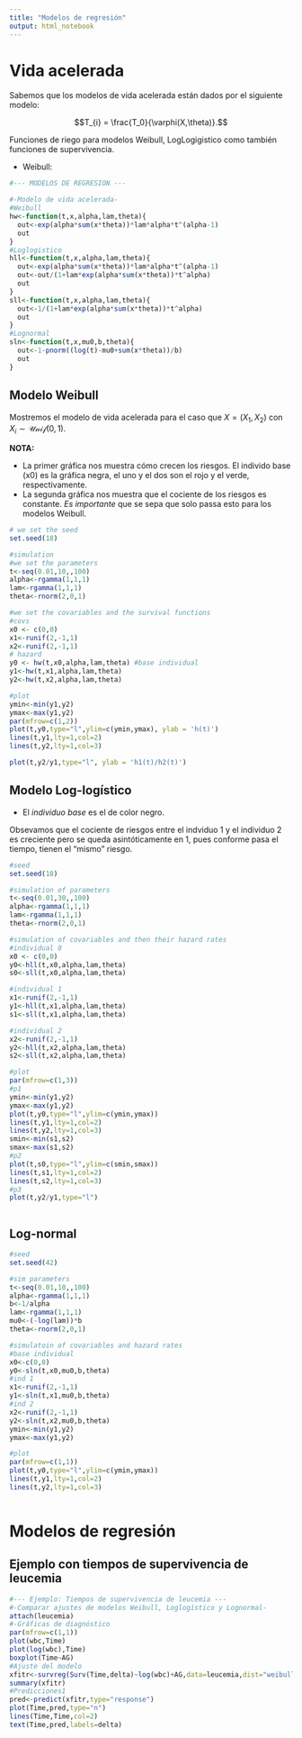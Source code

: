 ```yaml
---
title: "Modelos de regresión"
output: html_notebook
---
```


# Vida acelerada

Sabemos que los modelos de vida acelerada están dados por el siguiente modelo:

$$T_{i} = \frac{T_0}{\varphi(X,\theta)}.$$

Funciones de riego para modelos Weibull, LogLogigistico como también funciones de supervivencia.

- Weibull:
$$ $$

```r
#--- MODELOS DE REGRESION ---

#-Modelo de vida acelerada-
#Weibull
hw<-function(t,x,alpha,lam,theta){
  out<-exp(alpha*sum(x*theta))*lam*alpha*t^(alpha-1)
  out
}
#Loglogistico
hll<-function(t,x,alpha,lam,theta){
  out<-exp(alpha*sum(x*theta))*lam*alpha*t^(alpha-1)
  out<-out/(1+lam*exp(alpha*sum(x*theta))*t^alpha)
  out
}
sll<-function(t,x,alpha,lam,theta){
  out<-1/(1+lam*exp(alpha*sum(x*theta))*t^alpha)
  out
}
#Lognormal
sln<-function(t,x,mu0,b,theta){
  out<-1-pnorm((log(t)-mu0+sum(x*theta))/b)
  out
}
```

## Modelo Weibull

Mostremos el modelo de vida acelerada para el caso que $X = (X_1, X_2)$ con $X_i \sim \mathcal{Unif}(0,1)$. 

__NOTA:__ 

- La primer gráfica nos muestra cómo crecen los riesgos. El individo base (x0) es la gráfica negra, el uno y el dos son el rojo y el verde, respectivamente. 
- La segunda gráfica nos muestra que el cociente de los riesgos es constante. _Es importante_ que se sepa que solo passa esto para los modelos Weibull.


```r
# we set the seed
set.seed(18)

#simulation
#we set the parameters
t<-seq(0.01,10,,100)
alpha<-rgamma(1,1,1)
lam<-rgamma(1,1,1)
theta<-rnorm(2,0,1)

#we set the covariables and the survival functions 
#covs
x0 <- c(0,0)
x1<-runif(2,-1,1)
x2<-runif(2,-1,1)
# hazard 
y0 <- hw(t,x0,alpha,lam,theta) #base individual
y1<-hw(t,x1,alpha,lam,theta)
y2<-hw(t,x2,alpha,lam,theta)

#plot
ymin<-min(y1,y2)
ymax<-max(y1,y2)
par(mfrow=c(1,2))
plot(t,y0,type="l",ylim=c(ymin,ymax), ylab = 'h(t)')
lines(t,y1,lty=1,col=2)
lines(t,y2,lty=1,col=3)

plot(t,y2/y1,type="l", ylab = 'h1(t)/h2(t)')


```

## Modelo Log-logístico

- El _individuo base_ es el de color negro.

Obsevamos que el cociente de riesgos entre el indviduo 1 y el individuo 2 es creciente pero se queda asintóticamente en 1, pues conforme pasa el tiempo, tienen el "mismo" riesgo.

```r
#seed
set.seed(18)

#simulation of parameters
t<-seq(0.01,30,,100)
alpha<-rgamma(1,1,1)
lam<-rgamma(1,1,1)
theta<-rnorm(2,0,1)

#simulation of covariables and then their hazard rates
#individual 0
x0 <- c(0,0)
y0<-hll(t,x0,alpha,lam,theta)
s0<-sll(t,x0,alpha,lam,theta)

#individual 1
x1<-runif(2,-1,1)
y1<-hll(t,x1,alpha,lam,theta)
s1<-sll(t,x1,alpha,lam,theta)

#individual 2
x2<-runif(2,-1,1)
y2<-hll(t,x2,alpha,lam,theta)
s2<-sll(t,x2,alpha,lam,theta)

#plot
par(mfrow=c(1,3))
#p1
ymin<-min(y1,y2)
ymax<-max(y1,y2)
plot(t,y0,type="l",ylim=c(ymin,ymax))
lines(t,y1,lty=1,col=2)
lines(t,y2,lty=1,col=3)
smin<-min(s1,s2)
smax<-max(s1,s2)
#p2
plot(t,s0,type="l",ylim=c(smin,smax))
lines(t,s1,lty=1,col=2)
lines(t,s2,lty=1,col=3)
#p3
plot(t,y2/y1,type="l")



```

## Log-normal

```r
#seed
set.seed(42)

#sim parameters
t<-seq(0.01,10,,100)
alpha<-rgamma(1,1,1)
b<-1/alpha
lam<-rgamma(1,1,1)
mu0<-(-log(lam))*b
theta<-rnorm(2,0,1)

#simulatoin of covariables and hazard rates
#base individual
x0<-c(0,0)
y0<-sln(t,x0,mu0,b,theta)
#ind 1
x1<-runif(2,-1,1)
y1<-sln(t,x1,mu0,b,theta)
#ind 2
x2<-runif(2,-1,1)
y2<-sln(t,x2,mu0,b,theta)
ymin<-min(y1,y2)
ymax<-max(y1,y2)

#plot
par(mfrow=c(1,1))
plot(t,y0,type="l",ylim=c(ymin,ymax))
lines(t,y1,lty=1,col=2)
lines(t,y2,lty=1,col=3)



```


# Modelos de regresión 

## Ejemplo con tiempos de supervivencia de leucemia
```r
#--- Ejemplo: Tiempos de supervivencia de leucemia ---
#-Comparar ajustes de modelos Weibull, Loglogístico y Lognormal-
attach(leucemia)
#-Gráficas de diagnóstico
par(mfrow=c(1,1))
plot(wbc,Time)
plot(log(wbc),Time)
boxplot(Time~AG)
#Ajuste del modelo
xfitr<-survreg(Surv(Time,delta)~log(wbc)+AG,data=leucemia,dist="weibull")
summary(xfitr)
#Predicciones1
pred<-predict(xfitr,type="response")
plot(Time,pred,type="n")
lines(Time,Time,col=2)
text(Time,pred,labels=delta)
```




